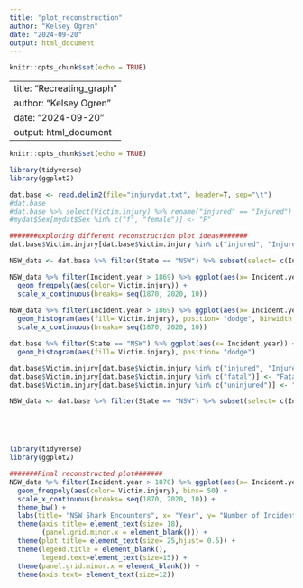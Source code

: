 ```yaml
---
title: "plot_reconstruction"
author: "Kelsey Ogren"
date: "2024-09-20"
output: html_document
---
```


```r
knitr::opts_chunk$set(echo = TRUE)
```

---
title: "Recreating_graph"
author: "Kelsey Ogren"
date: "2024-09-20"
output: html_document
---

```r
knitr::opts_chunk$set(echo = TRUE)
```

```r
library(tidyverse)
library(ggplot2)

dat.base <- read.delim2(file="injurydat.txt", header=T, sep="\t")
#dat.base
#dat.base %>% select(Victim.injury) %>% rename("injured" == "Injured")
#mydat$Sex[mydat$Sex %in% c("f", "female")] <- "F"

#######exploring different reconstruction plot ideas#######
dat.base$Victim.injury[dat.base$Victim.injury %in% c("injured", "Injured")] <- "injured"

NSW_data <- dat.base %>% filter(State == "NSW") %>% subset(select= c(Incident.year, Victim.injury, Shark.common.name))

NSW_data %>% filter(Incident.year > 1869) %>% ggplot(aes(x= Incident.year)) +
  geom_freqpoly(aes(color= Victim.injury)) +
  scale_x_continuous(breaks= seq(1870, 2020, 10))
  
NSW_data %>% filter(Incident.year > 1869) %>% ggplot(aes(x= Incident.year)) +
  geom_histogram(aes(fill= Victim.injury), position= "dodge", binwidth = 3) +
  scale_x_continuous(breaks= seq(1870, 2020, 10))

dat.base %>% filter(State == "NSW") %>% ggplot(aes(x= Incident.year)) +
  geom_histogram(aes(fill= Victim.injury), position= "dodge")
```








```r
dat.base$Victim.injury[dat.base$Victim.injury %in% c("injured", "Injured")] <- "Injury"
dat.base$Victim.injury[dat.base$Victim.injury %in% c("fatal")] <- "Fatality"
dat.base$Victim.injury[dat.base$Victim.injury %in% c("uninjured")] <- "Uninjured"

NSW_data <- dat.base %>% filter(State == "NSW") %>% subset(select= c(Incident.year, Victim.injury, Shark.common.name))





library(tidyverse)
library(ggplot2)

#######Final reconstructed plot#######
NSW_data %>% filter(Incident.year > 1870) %>% ggplot(aes(x= Incident.year)) +
  geom_freqpoly(aes(color= Victim.injury), bins= 50) +
  scale_x_continuous(breaks= seq(1870, 2020, 10)) +
  theme_bw() +
  labs(title= "NSW Shark Encounters", x= "Year", y= "Number of Incidents") +
  theme(axis.title= element_text(size= 18), 
        (panel.grid.minor.x = element_blank())) +
  theme(plot.title= element_text(size= 25,hjust= 0.5)) +
  theme(legend.title = element_blank(),
        legend.text=element_text(size=15)) +
  theme(panel.grid.minor.x = element_blank()) +
  theme(axis.text= element_text(size=12))
  


```